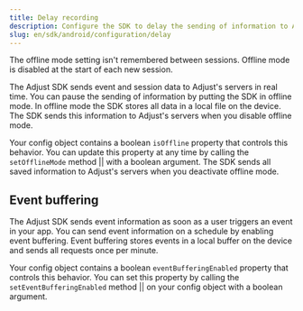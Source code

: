 ```yaml
---
title: Delay recording
description: Configure the SDK to delay the sending of information to Adjust's servers.
slug: en/sdk/android/configuration/delay
---
```



<Callout type="important">

The offline mode setting isn't remembered between sessions. Offline mode is disabled at the start of each new session.

</Callout>

The Adjust SDK sends event and session data to Adjust's servers in real time. You can pause the sending of information by putting the SDK in offline mode. In offline mode the SDK stores all data in a local file on the device. The SDK sends this information to Adjust's servers when you disable offline mode.

Your config object contains a boolean `isOffline` property that controls this behavior. You can update this property at any time by calling the <Tooltip>`setOfflineMode` method || <SetOfflineModeSig /></Tooltip> with a boolean argument. The SDK sends all saved information to Adjust's servers when you deactivate offline mode.

<SetOfflineMode />

## Event buffering

The Adjust SDK sends event information as soon as a user triggers an event in your app. You can send event information on a schedule by enabling event buffering. Event buffering stores events in a local buffer on the device and sends all requests once per minute.

Your config object contains a boolean `eventBufferingEnabled` property that controls this behavior. You can set this property by calling the <Tooltip>`setEventBufferingEnabled` method || <SetEventBufferingEnabledSig /></Tooltip> on your config object with a boolean argument.

<SetEventBufferingEnabled />
